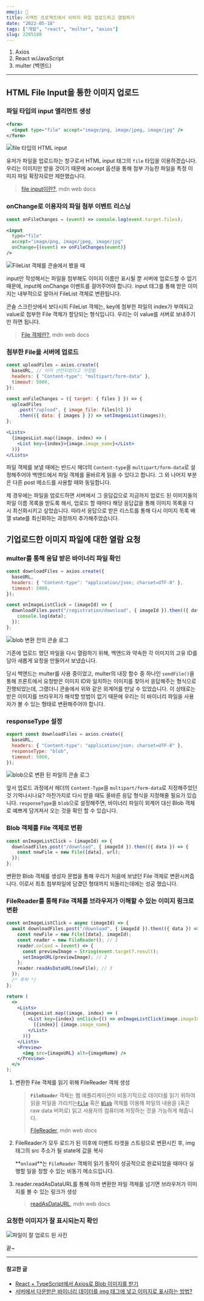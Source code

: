 ```yaml
---
emoji: 🌠
title: 리액트 프로젝트에서 이미지 파일 업로드하고 열람하기
date: "2022-05-18"
tags: ["개발", "react", "multer", "axios"]
slug: 2205180
---
```


1. Axios
2. React w/JavaScript
3. multer (백엔드)

---

## HTML File Input을 통한 이미지 업로드

### 파일 타입의 input 엘리먼트 생성

```jsx
<form>
  <input type="file" accept="image/png, image/jpeg, image/jpg" />
</form>
```

![file 타입의 HTML input](./1.png)

유저가 파일을 업로드하는 창구로서 HTML input 태그의 `file` 타입을 이용하겠습니다. 우리는 이미지만 받을 것이기 때문에 accept 옵션을 통해 첨부 가능한 파일을 특정 이미지 파일 확장자로만 제한했습니다.

> [file input이란?](https://developer.mozilla.org/ko/docs/Web/HTML/Element/Input/file), mdn web docs

### onChange로 이용자의 파일 첨부 이벤트 리스닝

```javascript
const onFileChanges = (event) => console.log(event.target.files);
```

```jsx
<input
  type="file"
  accept="image/png, image/jpeg, image/jpg"
  onChange={(event) => onFileChanges(event)}
/>
```

![FileList 객체를 콘솔에서 봤을 때](./2.png)

input만 작성해서는 파일을 첨부해도 이미지 이름만 표시될 뿐 서버에 업로드할 수 없기 때문에, input에 onChange 이벤트를 걸어주어야 합니다. input 태그를 통해 받은 이미지는 내부적으로 알아서 FileList 객체로 변환됩니다.

콘솔 스크린샷에서 보다시피 FileList 객체는, key에 첨부한 파일의 index가 부여되고 value로 첨부한 File 객체가 할당되는 형식입니다. 우리는 이 value를 서버로 보내주기만 하면 됩니다.

> [File 객체란?](https://developer.mozilla.org/ko/docs/Web/API/File), mdn web docs

### 첨부한 File을 서버에 업로드

```javascript
const uploadFiles = axios.create({
  baseURL, // 이미 선언되었다고 가정함
  headers: { "Content-type": "multipart/form-data" },
  timeout: 5000,
});

const onFileChanges = ({ target: { files } }) => {
  uploadFiles
    .post("/upload", { image_file: files[0] })
    .then(({ data: { images } }) => setImagesList(images));
};
```

```jsx
<Lists>
  {imagesList.map((image, index) => (
    <List key={index}>{image.image_name}</List>
  ))}
</Lists>
```

파일 객체를 보낼 때에는 반드시 헤더의 `Content-type`을 `multipart/form-data`로 설정해주어야 백엔드에서 파일 객체를 올바르게 읽을 수 있다고 합니다. 그 외 나머지 부분은 다른 post 메소드를 사용할 때와 동일합니다.

제 경우에는 파일을 업로드하면 서버에서 그 응답값으로 지금까지 업로드 된 이미지들의 파일 이름 목록을 받도록 해서, 업로드 할 때마다 해당 응답값을 통해 이미지 목록을 다시 최신화시키고 싶었습니다. 따라서 응답으로 받은 리스트를 통해 다시 이미지 목록 배열 state를 최신화하는 과정까지 추가해주었습니다.

## 기업로드한 이미지 파일에 대한 열람 요청

### multer를 통해 응답 받은 바이너리 파일 확인

```javascript
const downloadFiles = axios.create({
  baseURL,
  headers: { "Content-type": "application/json; charset=UTF-8" },
  timeout: 5000,
});
```

```javascript
const onImageListClick = (imageId) => {
  downloadFiles.post("/registration/download", { imageId }).then(({ data }) => {
    console.log(data);
  });
};
```

![blob 변환 전의 콘솔 로그](./3.png)

기존에 업로드 했던 파일을 다시 열람하기 위해, 백엔드와 약속한 각 이미지의 고유 ID를 담아 새롭게 요청을 만들어서 보냈습니다.

당시 백엔드는 multer를 사용 중이었고, multer의 내장 함수 중 하나인 `sendFile()`을 통해 프론트에서 요청받은 이미지 ID와 일치하는 이미지를 찾아서 응답해주는 형식으로 진행되었는데, 그랬더니 콘솔에서 위와 같은 외계어를 만날 수 있었습니다. 이 상태로는 받은 이미지를 브라우저가 해석할 방법이 없기 때문에 우리는 이 바이너리 파일을 사용자가 볼 수 있는 형태로 변환해주어야 합니다.

### responseType 설정

```javascript
export const downloadFiles = axios.create({
  baseURL,
  headers: { "Content-type": "application/json; charset=UTF-8" },
  responseType: "blob",
  timeout: 5000,
});
```

![blob으로 변환 된 파일의 콘솔 로그](./4.png)

앞서 업로드 과정에서 헤더의 `Content-Type`을 `multipart/form-data`로 지정해주었던것 기억나시나요? 마찬가지로 다시 받을 때도 올바른 응답 형식을 지정해줄 필요가 있습니다. `responseType`을 `blob`으로 설정해주면, 바이너리 파일이 외계어 대신 Blob 객체로 예쁘게 담겨져서 오는 것을 확인 할 수 있습니다.

### Blob 객체를 File 객체로 변환

```javascript
const onImageListClick = (imageId) => {
  downloadFiles.post("/download", { imageId }).then(({ data }) => {
    const newFile = new File([data], url);
  });
};
```

변환한 Blob 객체를 생성자 문법을 통해 우리가 처음에 보냈던 File 객체로 변환시켜줍니다. 이로서 최초 첨부파일에 담겼던 형태까지 되돌리는데에는 성공 했습니다.

### FileReader를 통해 File 객체를 브라우저가 이해할 수 있는 이미지 링크로 변환

```javascript
const onImageListClick = async (imageId) => {
  await downloadFiles.post("/download", { imageId }).then(({ data }) => {
    const newFile = new File([data], imageId);
    const reader = new FileReader(); // 1
    reader.onload = (event) => {
      const previewImage = String(event.target?.result);
      setImageURL(previewImage); // 2
    };
    reader.readAsDataURL(newFile); // 3
  });
  /* 후략 */
};
```

```jsx
return (
  <>
    <Lists>
      {imagesList.map((image, index) => (
        <List key={index} onClick={() => onImageListClick(image.imageId)}>
          [{index}] {image.image_name}
        </List>
      ))}
    </Lists>
    <Preview>
      <img src={imageURL} alt={imageName} />
    </Preview>
  </>
);
```

1. 변환한 File 객체를 읽기 위해 FileReader 객체 생성

   > **`FileReader`** 객체는 웹 애플리케이션이 비동기적으로 데이터를 읽기 위하여 읽을 파일을 가리키는[`File`](https://developer.mozilla.org/ko/docs/Web/API/File) 혹은 [`Blob`](https://developer.mozilla.org/ko/docs/Web/API/Blob) 객체를 이용해 파일의 내용을 (혹은 raw data 버퍼로) 읽고 사용자의 컴퓨터에 저장하는 것을 가능하게 해줍니다.
   >
   > [FileReader](https://developer.mozilla.org/ko/docs/Web/API/FileReader), mdn web docs

2. FileReader가 모두 로드가 된 이후에 이벤트 타겟을 스트링으로 변환시킨 후, img 태그의 src 주소가 될 state에 값을 복사

   **`onload`**는 `FileReader` 객체의 읽기 동작이 성공적으로 완료되었을 때마다 실행할 일을 정할 수 있는 비동기 메소드입니다.

3. reader.readAsDataURL를 통해 아까 변환한 파일 객체를 넘기면 브라우저가 이미지를 볼 수 있는 링크가 생성

   > [readAsDataURL](https://developer.mozilla.org/ko/docs/Web/API/FileReader/readAsDataURL), mdn web docs

### 요청한 이미지가 잘 표시되는지 확인

![파일이 잘 업로드 된 사진](./5.png)

끝~

---

#### 참고한 글

- [React + TypeScript에서 Axios로 Blob 이미지를 받기](https://velog.io/@hyunheal/Axios로-Blob-이미지를-받기)
- [서버에서 다운받은 바이너리 데이터를 img 태그에 넣고 이미지로 표시하는 방법?](https://webcorgi.tistory.com/40)
